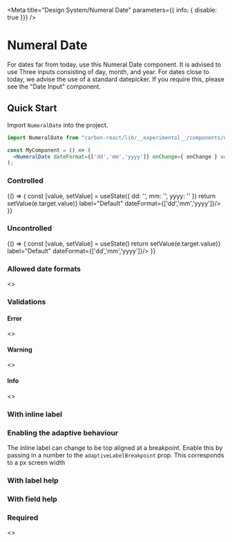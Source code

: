 
<Meta title="Design System/Numeral Date" parameters={{ info: { disable: true }}} />

# Numeral Date

For dates far from today, use this Numeral Date component. It is advised to use Three inputs consisting of day, month, and year. 
For dates close to today, we advise the use of a standard datepicker. If you require this, please see the "Date Input" component.

## Quick Start
Import `NumeralDate` into the project.

```jsx
import NumeralDate from "carbon-react/lib/__experimental__/components/numeral-date"

const MyComponent = () => (
  <NumeralDate dateFormat={['dd','mm','yyyy']} onChange={ onChange } value={{ dd: '27', mm: '04', yyyy: '1989' }} />
);
```

### Controlled
<Preview>
  <Story name="Controlled">
    {() => {
      const [value, setValue] = useState({ dd: '', mm: '', yyyy: '' })
      return <NumeralDate value={ value } onChange={e => setValue(e.target.value)} label="Default" dateFormat={['dd','mm','yyyy']}/>
    }}
  </Story>
</Preview>

### Uncontrolled
<Preview>
  <Story name="Uncontrolled">
    {() => {
      const [value, setValue] = useState()
      return <NumeralDate defaultValue={{ dd: '01', mm: '02', yyyy: '2020' }} onChange={e => setValue(e.target.value)} label="Default" dateFormat={['dd','mm','yyyy']}/>
    }}
  </Story>
</Preview>

### Allowed date formats
<Preview>
  <Story name="Allowed date formats">
    <>
      <NumeralDate label="DD/MM/YYYY - default" dateFormat={['dd','mm','yyyy']}/>
      <NumeralDate label="MM/DD/YYYY" dateFormat={['mm','dd','yyyy']}/>
      <NumeralDate label="DD/MM" dateFormat={['dd','mm']}/>
      <NumeralDate label="MM/DD" dateFormat={['mm','dd']}/>
      <NumeralDate label="MM/YYYY" dateFormat={['mm','yyyy']}/>
    </>
  </Story>
</Preview>

### Validations

#### Error
<Preview>
  <Story name="Date Component has Error">
    <>
      <NumeralDate
        dateFormat={['dd','mm','yyyy']}
        error="This is an error message. It alerts the user to an error"
        label="As string"
      />
      <NumeralDate
        dateFormat={['dd','mm','yyyy']}
        error="This is an error message. It alerts the user to an error"
        label="As string - displayed on a label"
        validationOnLabel
      />
      <NumeralDate
        dateFormat={['dd','mm','yyyy']}
        error={ true }
        label="As boolean"
      />
    </>
  </Story>
</Preview>

#### Warning
<Preview>
  <Story name="Date Component has Warning">
    <>
      <NumeralDate
        dateFormat={['dd','mm','yyyy']}
        warning="This is a warning message. It alerts the user to a warning."
        label="As string"
      />
      <NumeralDate
        dateFormat={['dd','mm','yyyy']}
        warning="This is a warning message. It alerts the user to a warning."
        label="As string - displayed on a label"
        validationOnLabel
      />
      <NumeralDate
        dateFormat={['dd','mm','yyyy']}
        warning={ true }
        label="As boolean"
      />
    </>
  </Story>
</Preview>

#### Info
<Preview>
  <Story name="Date Component has Info">
    <>
      <NumeralDate 
        dateFormat={['dd','mm','yyyy']} 
        info="This is an info message. It alerts the user to an info."
        label="As string"
      />
      <NumeralDate 
        dateFormat={['dd','mm','yyyy']} 
        info="This is an info message. It alerts the user to an info."
        label="As string - displayed on a label"
        validationOnLabel
      />
      <NumeralDate 
        dateFormat={['dd','mm','yyyy']} 
        info={ true }
        label="As boolean"
      />
    </>
  </Story>
</Preview>

### With inline label

<Preview>
  <Story name="Inline label">
    <NumeralDate 
      dateFormat={['dd','mm','yyyy']} 
      label="Inline"
      labelInline
      labelAlign="right"
      labelWidth={30}
    />
  </Story>
</Preview>

### Enabling the adaptive behaviour
The inline label can change to be top aligned at a breakpoint. Enable this by passing in a number to the `adaptiveLabelBreakpoint` prop. This corresponds to a px screen width

<Preview>
  <Story name="enabling adaptive behaviour" parameters={{ chromatic: { disable: true }}}>
    <NumeralDate 
      dateFormat={['dd','mm','yyyy']} 
      label="Inline"
      labelAlign="right"
      labelWidth={30}
      adaptiveLabelBreakpoint={960}
    />
  </Story>
</Preview>

### With label help

<Preview>
  <Story name="With label help">
    <NumeralDate
      dateFormat={['dd','mm','yyyy']} 
      label="With label help"
      labelHelp="Label help"
    />
  </Story>
</Preview>

### With field help

<Preview>
  <Story name="With field help">
    <NumeralDate
      dateFormat={['dd','mm','yyyy']} 
      label="With label help"
      fieldHelp="Field help"
    />
  </Story>
</Preview>

### Required

<Preview>
  <Story name="Required">
    <>
    <NumeralDate
      label="required"
      required
    />
    <NumeralDate
      label="aria-required"
      aria-required
    />
    </>
  </Story>
</Preview>

<Props of={NumeralDate} />